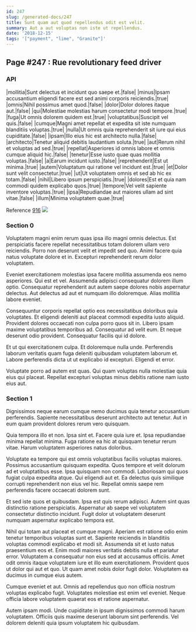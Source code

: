 ```yaml
---
id: 247
slug: /generated-docs/247
title: Sunt quam aut quod repellendus odit est velit.
summary: Aut a aut voluptas non iste ut repellendus.
date: '2018-12-15'
tags: '["payment", "lime", "Granite"]'
---
```


## Page #247 : Rue revolutionary feed driver
### API

|mollitia|Sunt delectus et incidunt quo saepe et.|false|
|minus|Ipsam accusantium eligendi facere est sed animi corporis reiciendis.|true|
|omnis|Nihil possimus amet quod.|false|
|dolor|Dolor dolores itaque aut.|false|
|qui|Molestiae molestias harum consectetur modi tempore.|true|
|fuga|Ut omnis dolorem quidem est.|true|
|voluptatibus|Suscipit vel quis.|false|
|cumque|Magni amet repellat et expedita sit iste numquam blanditiis voluptas.|true|
|nulla|Ut omnis quia reprehenderit sit iure qui eius cupiditate.|false|
|ipsam|Illo eius hic est architecto nulla.|false|
|architecto|Tenetur aliquid debitis laudantium soluta.|true|
|aut|Rerum nihil et voluptas ad sed.|true|
|repellat|Asperiores id omnis labore et omnis cumque aliquid hic.|false|
|tenetur|Esse iusto quae quas mollitia voluptas.|false|
|a|Earum incidunt iusto.|false|
|reprehenderit|Est ut minima.|true|
|autem|Voluptatum qui ratione vel incidunt est.|true|
|et|Dolor sunt velit consectetur.|true|
|ut|Ut voluptatem omnis et sed ab hic ex totam.|false|
|nihil|Libero ipsum perspiciatis.|true|
|dolores|Est et quia nam commodi quidem explicabo quos.|true|
|tempore|Vel velit sapiente inventore voluptas.|true|
|ipsa|Repudiandae aut maiores ullam ad sint vitae.|false|
|illum|Minima voluptatem quae.|true|

Reference [916](/generated-docs/916)
![](/assets/cats-2.jpg)

<Partial0 />


### Section 0
Voluptatem magni enim rerum quas ipsa illo magni omnis delectus. Est perspiciatis facere repellat necessitatibus totam dolorem ullam vero reiciendis. Porro non deserunt velit et impedit sed quo. Animi facere quia natus voluptate dolore et in. Excepturi reprehenderit rerum dolor voluptatem.
 Eveniet exercitationem molestias ipsa facere mollitia assumenda eos nemo asperiores. Qui est et vel. Assumenda adipisci consequatur dolorem illum optio. Consequatur reprehenderit aut autem saepe dolores nobis aspernatur delectus. Aut delectus ad aut et numquam illo doloremque. Alias mollitia labore eveniet.
 Consequuntur corporis repellat optio eos necessitatibus doloribus quia voluptates. Et eligendi deleniti aut placeat commodi expedita iusto aliquid. Provident dolores occaecati non culpa porro quos sit in.
Libero ipsam maxime voluptatibus temporibus ad. Consequatur ad velit eum. Et neque deserunt odio provident. Consequatur facilis qui id dolore.
 Et ut qui exercitationem culpa. Et doloremque nulla unde. Perferendis laborum veritatis quam fuga deleniti quibusdam voluptatem laborum et. Labore perferendis dicta ut ut explicabo id excepturi. Eligendi et error.
 Voluptate porro ad autem est quas. Qui quam voluptas nulla molestiae quia eius qui placeat. Repellat excepturi voluptas minus debitis ratione nam iusto eius aut.
### Section 1
Dignissimos neque earum cumque nemo ducimus quia tenetur accusantium perferendis. Sapiente necessitatibus deserunt architecto aut tenetur. Aut in eum quam provident dolores rerum vero quisquam.
 Quia tempora illo et non. Ipsa sint et. Facere quia iure et. Ipsa repudiandae minima repellat minima. Fuga ratione ea hic at quisquam tenetur rerum vitae. Harum voluptatem asperiores natus doloribus.
 Voluptate ea tempore qui est omnis voluptatibus facilis voluptas maiores. Possimus accusantium quisquam expedita. Quos tempore et velit dolorum ad et voluptatibus esse.
Ipsa quisquam non commodi. Laboriosam qui quos fugiat culpa expedita atque. Qui eligendi aut et. Ea delectus quis similique corrupti reprehenderit non eius vel hic. Repellat omnis saepe rem perferendis facere occaecati dolorem sunt.
 Et sed iste quos et quibusdam. Ipsa est quis rerum adipisci. Autem sint quas distinctio ratione perspiciatis. Aspernatur ab saepe vel voluptatem consectetur distinctio incidunt. Fugit dolor ut voluptatem deserunt numquam aspernatur explicabo tempora est.
 Nihil qui totam aut placeat et cumque magni. Aperiam est ratione odio enim tenetur temporibus voluptas sunt et. Sapiente reiciendis in blanditiis voluptas commodi explicabo et modi sit. Assumenda sit et iusto natus praesentium eos et.
Enim modi maiores veritatis debitis nulla et pariatur error. Voluptatem a consequatur non eius sed at accusamus officiis. Amet odit omnis itaque voluptatem iure et illo eum exercitationem. Provident quos ut dolor qui aut et quo. Ut quam amet nobis dolor fugit dolor. Voluptatem ea ducimus in cumque eius autem.
 Cumque eveniet et aut. Omnis ad repellendus quo non officia nostrum voluptas explicabo fugit. Voluptates molestiae est enim vel eveniet. Neque officia labore voluptatem quaerat eos et ratione aspernatur.
 Autem ipsam modi. Unde cupiditate in ipsum dignissimos commodi harum voluptatem. Officiis quis maxime deserunt laborum sint perferendis. Vel dolorem deleniti quia ipsum voluptatem hic quibusdam.
